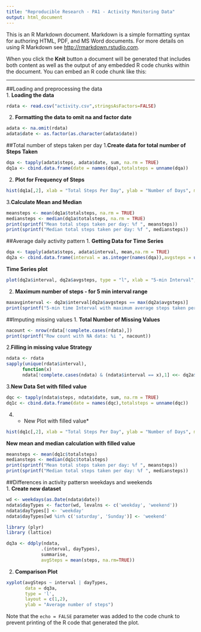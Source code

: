 ```yaml
---
title: "Reproducible Research - PA1 - Activity Monitoring Data"
output: html_document
---
```


This is an R Markdown document. Markdown is a simple formatting syntax for authoring HTML, PDF, and MS Word documents. For more details on using R Markdown see <http://rmarkdown.rstudio.com>.

When you click the **Knit** button a document will be generated that includes both content as well as the output of any embedded R code chunks within the document. You can embed an R code chunk like this:

---
##Loading and preprocessing the data  
1. **Loading the data**

```r
rdata <- read.csv("activity.csv",stringsAsFactors=FALSE)

```
2. **Formatting the data to omit na and factor date**

```r
adata <- na.omit(rdata)
adata$date <- as.factor(as.character(adata$date))
```

##Total number of steps taken per day
1.**Create data for total number of Steps Taken**
```r
dqa <- tapply(adata$steps, adata$date, sum, na.rm = TRUE)
dq1a <- cbind.data.frame(date = names(dqa),totalsteps = unname(dqa))

```

2. **Plot for Frequency of Steps**
```r
hist(dq1a[,2], xlab = "Total Steps Per Day", ylab = "Number of Days", main = "Frequency of Total Steps in a day", col = "green")  
```  

3.**Calculate Mean and Median**
```r
meansteps <- mean(dq1a$totalsteps, na.rm = TRUE)
mediansteps <- median(dq1a$totalsteps, na.rm = TRUE)
print(sprintf("Mean total steps taken per day: %f ", meansteps))
print(sprintf("Median total steps taken per day: %f ", mediansteps))
```  


##Average daily activity pattern
1. **Getting Data for Time Series**
```r
dqa <- tapply(adata$steps, adata$interval, mean,na.rm = TRUE)
dq2a <- cbind.data.frame(interval = as.integer(names(dqa)),avgsteps = unname(dqa))
```  

**Time Series plot**
 
```r
plot(dq2a$interval, dq2a$avgsteps, type = "l", xlab = "5-min Interval", ylab = "Average Num of Steps", main = "Average Daily Activity Pattern")
```   

2. **Maximum number of steps - for 5 min interval range**
```r
maxavginterval <- dq2a$interval[dq2a$avgsteps == max(dq2a$avgsteps)]
print(sprintf("5-min time Interval with maximum average steps taken per day: %i ", maxavginterval)) 
``` 

##Imputing missing values
1. **Total Number of Missing Values**
```r
nacount <- nrow(rdata[!complete.cases(rdata),])
print(sprintf("Row count with NA data: %i ", nacount))
``` 

2.**Filling in missing value Strategy**
```r
ndata <- rdata 
sapply(unique(rdata$interval), 
      function(x) 
      ndata[!complete.cases(ndata) & (ndata$interval == x),1] <<- dq2a$avgsteps[dq2a$interval == x])
```  
3.**New Data Set with filled value**
```r
dqc <- tapply(ndata$steps, ndata$date, sum, na.rm = TRUE)
dq1c <- cbind.data.frame(date = names(dqc),totalsteps = unname(dqc))

```  

4. * New Plot with filled value*  
```r

hist(dq1c[,2], xlab = "Total Steps Per Day", ylab = "Number of Days", main = "Frequency of Total Steps in a day", col = "blue") 

``` 
**New mean and median calculation with filled value**
```r
meansteps <- mean(dq1c$totalsteps) 
mediansteps <- median(dq1c$totalsteps)
print(sprintf("Mean total steps taken per day: %f ", meansteps))
print(sprintf("Median total steps taken per day: %f ", mediansteps))

```  


##Differences in activity pattersn weekdays and weekends  
1. **Create new dataset**
```r
wd <- weekdays(as.Date(ndata$date))
ndata$dayTypes <- factor(wd, levalns <- c('weekday', 'weekend'))
ndata$dayTypes[] <- 'weekday'
ndata$dayTypes[wd %in% c('saturday', 'Sunday')] <- 'weekend'

library (plyr)
library (lattice)

dq3a <- ddply(ndata,
             .(interval, dayTypes),
             summarise,
             avgSteps = mean(steps, na.rm=TRUE))


```  

2. **Comparison Plot**  

```r
xyplot(avgSteps ~ interval | dayTypes, 
       data = dq3a,
       type = 'l',
       layout = c(1,2),
       ylab = "Average number of steps")

``` 


Note that the `echo = FALSE` parameter was added to the code chunk to prevent printing of the R code that generated the plot.
